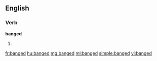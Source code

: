 ==English==

===Verb===
'''banged'''

# {{past of|[[bang]]}}

[[fr:banged]]
[[hu:banged]]
[[mg:banged]]
[[ml:banged]]
[[simple:banged]]
[[vi:banged]]